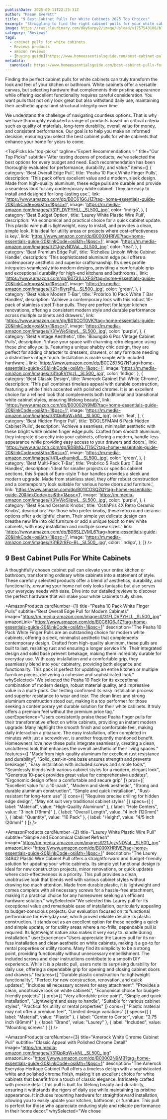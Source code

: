 ```yaml
---
publishDate: 2025-09-11T22:25:31Z
author: "Mason Everett"
title: "9 Best Cabinet Pulls For White Cabinets 2025 Top Choices"
excerpt: "Struggling to find the right cabinet pulls for your white cabinets We tested dozens to bring you expert recommendations ensuring style and function for your home."
image: https://res.cloudinary.com/dky6urpy2/image/upload/v1757543106/blog_image_1757543106_tlaza7.webp
category: "Reviews"
tags:
  - cabinet pulls for white cabinets
  - Reviews products
  - amazon reviews
  - [buying guide](https://www.homeessentialsguide.com/best-cabinet-pulls-for-shaker-cabinets)
metadata:
  canonical: https://www.homeessentialsguide.com/best-cabinet-pulls-for-white-cabinets
---
```



Finding the perfect cabinet pulls for white cabinets can truly transform the look and feel of your kitchen or bathroom. White cabinets offer a versatile canvas, but selecting hardware that complements their pristine appearance while offering excellent functionality requires careful consideration. You want pulls that not only look great but also withstand daily use, maintaining their aesthetic appeal and structural integrity over time.

We understand the challenge of navigating countless options. That is why we have thoroughly evaluated a range of products based on critical criteria such as quality of materials, long-term durability, overall value for money, and consistent performance. Our goal is to help you make an informed decision, ensuring you select the best cabinet pulls for white cabinets that enhance your home for years to come.

<TopPicks
  id="top-picks"
  tagline="Expert Recommendations ✨"
  title="Our Top Picks"
  subtitle="After testing dozens of products, we've selected the best options for every budget and need. Each recommendation has been thoroughly evaluated for performance, durability, and value."
  items={[
    {
      category: 'Best Overall Edge Pull',
      title: 'Peaha 10 Pack White Finger Pulls',
      description: 'This pack offers excellent value and a modern, sleek design. Made from high-quality aluminum, these edge pulls are durable and provide a seamless look for any contemporary white cabinet. They are easy to install and designed for long-lasting use.',
      link: 'https://www.amazon.com/dp/B0C61G6J1Z?tag=home-essentials-guide-20&linkCode=osi&th=1&psc=1',
      image: 'https://m.media-amazon.com/images/I/31FLDVPYHLL._SL500_.jpg',
      color: 'indigo',
    },
    {
      category: 'Best Budget Option',
      title: 'Laurey White Plastic Wire Pull',
      description: 'An economical and practical choice for a quick cabinet update. This plastic wire pull is lightweight, easy to install, and provides a clean, simple look. It is ideal for utility areas or projects where cost-effectiveness is key.',
      link: 'https://www.amazon.com/dp/B000XHRIVE?tag=home-essentials-guide-20&linkCode=osi&th=1&psc=1',
      image: 'https://m.media-amazon.com/images/I/21JgzyNDVaL._SL500_.jpg',
      color: 'teal',
    },
    {
      category: 'Best Premium Edge Pull',
      title: 'Richelieu Lincoln White Cabinet Handle',
      description: 'This sophisticated aluminum edge pull offers a contemporary aesthetic and superior craftsmanship. Its sleek profile integrates seamlessly into modern designs, providing a comfortable grip and exceptional durability for high-end kitchens and bathrooms.',
      link: 'https://www.amazon.com/dp/B0731LLXFG?tag=home-essentials-guide-20&linkCode=osi&th=1&psc=1',
      image: 'https://m.media-amazon.com/images/I/21+6lyrsPtL._SL500_.jpg',
      color: 'green',
    },
    {
      category: 'Best Value Modern T-Bar',
      title: 'Probrico 10 Pack White T Bar Handles',
      description: 'Achieve a contemporary look with this robust 10-pack of stainless steel T-bar pulls. They are perfect for larger kitchen renovations, offering a consistent modern style and durable performance across multiple cabinets and drawers.',
      link: 'https://www.amazon.com/dp/B01ICOT0VK?tag=home-essentials-guide-20&linkCode=osi&th=1&psc=1',
      image: 'https://m.media-amazon.com/images/I/31vWeSijpwL._SL500_.jpg',
      color: 'purple',
    },
    {
      category: 'Best Vintage Aesthetic',
      title: 'Biaungdo 6 Pcs Vintage Cabinet Pulls',
      description: 'Infuse your space with charming retro elegance using these zinc alloy pulls. Featuring a unique shabby chic design, they are perfect for adding character to dressers, drawers, or any furniture needing a distinctive vintage touch. Installation is made simple with included hardware.',
      link: 'https://www.amazon.com/dp/B0CZ675Q7N?tag=home-essentials-guide-20&linkCode=osi&th=1&psc=1',
      image: 'https://m.media-amazon.com/images/I/31rqEVt1gzL._SL500_.jpg',
      color: 'indigo',
    },
    {
      category: 'Best Classic Design',
      title: 'Amerock Cabinet Pull White Chrome',
      description: 'This pull combines timeless appeal with durable construction, featuring a white finish accented with polished chrome. It is an excellent choice for a refined look that complements both traditional and transitional white cabinet styles, ensuring lifelong beauty.',
      link: 'https://www.amazon.com/dp/B00002N9MB?tag=home-essentials-guide-20&linkCode=osi&th=1&psc=1',
      image: 'https://m.media-amazon.com/images/I/31QpRqW+kNL._SL500_.jpg',
      color: 'teal',
    },
    {
      category: 'Best Hidden Finger Pull',
      title: 'BOOLSFMAM 6 Pack Hidden Cabinet Pulls',
      description: 'Achieve a seamless, minimalist aesthetic with these bright white hidden finger edge pulls. Crafted from smooth aluminum, they integrate discreetly into your cabinets, offering a modern, handle-less appearance while providing easy access to your drawers and doors.',
      link: 'https://www.amazon.com/dp/B0BMQJT1SC?tag=home-essentials-guide-20&linkCode=osi&th=1&psc=1',
      image: 'https://m.media-amazon.com/images/I/41L+xhumkdL._SL500_.jpg',
      color: 'green',
    },
    {
      category: 'Best Multi-Pack T-Bar',
      title: 'Probrico 5 Pack Euro T Bar Handles',
      description: 'Ideal for smaller projects or specific cabinet sections, this 5-pack of Euro-style T-bar handles provides a sleek and modern upgrade. Made from stainless steel, they offer robust construction and a contemporary look suitable for various home doors and furniture.',
      link: 'https://www.amazon.com/dp/B01ICOSQZQ?tag=home-essentials-guide-20&linkCode=osi&th=1&psc=1',
      image: 'https://m.media-amazon.com/images/I/31vWeSijpwL._SL500_.jpg',
      color: 'purple',
    },
    {
      category: 'Best Round Ceramic Knobs',
      title: 'OctinPris 4X Retro Ceramic Knobs',
      description: 'For those who prefer knobs, these retro round ceramic options offer a delightful charm. Their simple yet delicate design can breathe new life into old furniture or add a unique touch to new white cabinets, with easy installation and multiple screw sizes.',
      link: 'https://www.amazon.com/dp/B08SLZVML6?tag=home-essentials-guide-20&linkCode=osi&th=1&psc=1',
      image: 'https://m.media-amazon.com/images/I/31B2r8Fp-BL._SL500_.jpg',
      color: 'indigo',
    },
  ]}
/>

## 9 Best Cabinet Pulls For White Cabinets

A thoughtfully chosen cabinet pull can elevate your entire kitchen or bathroom, transforming ordinary white cabinets into a statement of style. These carefully selected products offer a blend of aesthetics, durability, and functionality, ensuring your home not only looks fantastic but also serves your everyday needs with ease. Dive into our detailed reviews to discover the perfect hardware that will make your white cabinets truly shine.

<AmazonProducts
  cardNumber={1}
  title="Peaha 10 Pack White Finger Pulls"
  subtitle="Best Overall Edge Pull for Modern Cabinets"
  image="https://m.media-amazon.com/images/I/31FLDVPYHLL._SL500_.jpg"
  amazonLink="https://www.amazon.com/dp/B0C61G6J1Z?tag=home-essentials-guide-20&linkCode=osi&th=1&psc=1"
  description="The Peaha 10 Pack White Finger Pulls are an outstanding choice for modern white cabinets, offering a sleek, minimalist aesthetic that complements contemporary design. Crafted from high-quality aluminum, these pulls are built to last, resisting rust and ensuring a longer service life. Their integrated design and solid base prevent breakage, making them incredibly durable for everyday use. With easy installation and a comfortable grip, they seamlessly blend into your cabinetry, providing both elegance and functionality. This pack is perfect for updating an entire kitchen or multiple furniture pieces, delivering a cohesive and sophisticated look."
  whySelected="We selected the Peaha 10 Pack for its exceptional combination of modern design, robust material quality, and impressive value in a multi-pack. Our testing confirmed its easy installation process and superior resistance to wear and tear. The clean lines and strong aluminum construction stood out, making it a top performer for those seeking a contemporary yet durable solution for their white cabinets. It truly offers a premium feel without the premium price tag."
  userExperience="Users consistently praise these Peaha finger pulls for their transformative effect on white cabinets, providing an instant modern upgrade. Many highlight the smooth finish and comfortable feel, making daily interaction a pleasure. The easy installation, often completed in minutes with just a screwdriver, is another frequently mentioned benefit. Homeowners love how these pulls integrate seamlessly, creating a clean, uncluttered look that enhances the overall aesthetic of their living spaces."
  features={[
    "Made from high-quality aluminum for excellent rust resistance and durability",
    "Solid, cast-in-one base ensures strength and prevents breakage",
    "Easy installation with included screws and simple tools",
    "Seamlessly blends with various cabinet styles for a modern, elegant look",
    "Generous 10-pack provides great value for comprehensive updates",
    "Ergonomic design offers a comfortable and secure grip"
  ]}
  pros={[
    "Excellent value for a 10-pack",
    "Modern and sleek aesthetic",
    "Strong and durable aluminum construction",
    "Simple and quick installation",
    "Rust-resistant for long-term use"
  ]}
  cons={[
    "Requires precise drilling for hidden edge design",
    "May not suit very traditional cabinet styles"
  ]}
  specs={[
    { label: "Material", value: "High-Quality Aluminum" },
    { label: "Hole Centers", value: "3 inch (76mm)" },
    { label: "Overall Length", value: "4 inch (120mm)" },
    { label: "Quantity", value: "10 Pack" },
    { label: "Height", value: "4/5 inch (20mm)" }
  ]}
/>

<AmazonProducts
  cardNumber={2}
  title="Laurey White Plastic Wire Pull"
  subtitle="Simple and Economical Cabinet Refresh"
  image="https://m.media-amazon.com/images/I/21JgzyNDVaL._SL500_.jpg"
  amazonLink="https://www.amazon.com/dp/B000XHRIVE?tag=home-essentials-guide-20&linkCode=osi&th=1&psc=1"
  description="The Laurey 34942 Plastic Wire Cabinet Pull offers a straightforward and budget-friendly solution for updating your white cabinets. Its simple yet functional design is ideal for new construction projects, minor renovations, or quick updates where cost-effectiveness is a priority. This pull provides a clean, unobtrusive look that blends well with various cabinet styles without drawing too much attention. Made from durable plastic, it is lightweight and comes complete with all necessary screws for a hassle-free attachment, making it a practical choice for any homeowner seeking an efficient hardware solution."
  whySelected="We selected this Laurey pull for its exceptional value and remarkable ease of installation, particularly appealing to budget-conscious projects. Our evaluation focused on its functional performance for everyday use, which proved reliable despite its plastic construction. It stands out as an excellent option for those needing a quick and simple update, or for utility areas where a no-frills, dependable pull is required. Its lightweight nature also makes it very easy to handle during installation."
  userExperience="Users appreciate the Laurey pull for its no-fuss installation and clean aesthetic on white cabinets, making it a go-to for rental properties or utility rooms. Many find its simplicity to be a strong point, providing functionality without unnecessary embellishment. The included screws and clear instructions contribute to a smooth DIY experience. While it is a plastic pull, users note its surprising durability for daily use, offering a dependable grip for opening and closing cabinet doors and drawers."
  features={[
    "Durable plastic construction for lightweight functionality",
    "Perfect for new construction, renovation, and quick updates",
    "Includes all necessary screws for easy attachment",
    "Provides a clean, unobtrusive look on white cabinets",
    "Economical choice for budget-friendly projects"
  ]}
  pros={[
    "Very affordable price point",
    "Simple and quick installation",
    "Lightweight and easy to handle",
    "Suitable for various cabinet styles",
    "Practical for utility or rental properties"
  ]}
  cons={[
    "Plastic material may not offer a premium feel",
    "Limited design variations"
  ]}
  specs={[
    { label: "Material", value: "Plastic" },
    { label: "Center to Center", value: "3.75 inch (96mm)" },
    { label: "Brand", value: "Laurey" },
    { label: "Included", value: "Mounting screws" }
  ]}
/>

<AmazonProducts
  cardNumber={3}
  title="Amerock White Chrome Cabinet Pull"
  subtitle="Classic Appeal with Polished Chrome Detail"
  image="https://m.media-amazon.com/images/I/31QpRqW+kNL._SL500_.jpg"
  amazonLink="https://www.amazon.com/dp/B00002N9MB?tag=home-essentials-guide-20&linkCode=osi&th=1&psc=1"
  description="The Amerock Everyday Heritage Cabinet Pull offers a timeless design with a sophisticated white and polished chrome finish, making it an excellent choice for white cabinets that benefit from a touch of classic elegance. Intricately crafted with precise detail, this pull is built for lifelong beauty and durability, ensuring it withstands the rigors of daily use while maintaining its pristine appearance. It includes mounting hardware for straightforward installation, allowing you to easily update your kitchen, bathroom, or furniture. This pull is perfect for those who appreciate enduring style and reliable performance in their home decor."
  whySelected="We chose